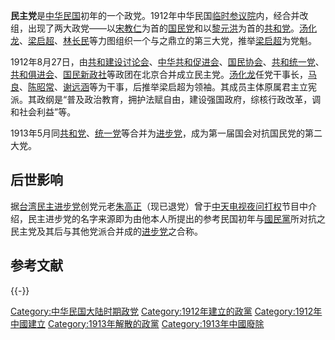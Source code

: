 {{Infobox Political Party
| party_name      = 民主党
| party_logo      = 
| caption         = 
| leader1_title   = 主席
| leader1_name    = [[梁启超|梁启超]]
| leader2_title   = 干事长
| leader2_name    = [[汤化龙|汤化龙]]
| leader3_title   = 军事顾问
| leader3_name    = [[蔡锷|蔡锷]]
| leader4_title   = 常务干事
| leader4_name    =[[林长民|林长民]]、[[马相伯|马良]]、[[陈昭常|陈昭常]]、[[谢远涵|谢远涵]]
| leader5_title   = 候补常务干事
| leader5_name    = [[徐佛苏|徐佛苏]]、[[孙洪伊|孙洪伊]]、[[李文熙|李文熙]]、[[汤觉顿|汤觉顿]]等
| foundation      = 1912年8月27日
| ideology        = [[保守自由主义|保守自由主义]]<br>[[君主主义|君主主义]]<br>{{Tsl|en|Political unitarism|政治單一主義}}
|position=[[中间偏右|中间偏右]]
| headquarters    = {{flag|ROC|1912}}[[京兆地方|京兆地方]][[北京|北京]]
| newspaper       = 
| task            =
| slogan      = “普及政治教育，拥护法赋自由，建设强国政府，综核行政改革，调和社会利益”
| membership      = 
| membership_year = 1912年
|dissolution    = 1913年5月29日
|predecessor = 
|successor = [[进步党_(中国)|进步党]]
| website         = 
| country         = 中华民國
| colorcode       = #DE2910
}}
'''民主党'''是[[中华民国|中华民国]]初年的一个政党。1912年中华民国[[临时参议院|临时参议院]]内，经合并改组，出现了两大政党——以[[宋教仁|宋教仁]]为首的[[国民党_(1912–1913)|国民党]]和以[[黎元洪|黎元洪]]为首的[[共和党_(中国)|共和党]]。[[汤化龙|汤化龙]]、[[梁启超|梁启超]]、[[林长民|林长民]]等力图组织一个与之鼎立的第三大党，推举[[梁启超|梁启超]]为党魁。

1912年8月27日，由[[共和建设讨论会|共和建设讨论会]]、[[中华共和促进会|中华共和促进会]]、[[国民协会|国民协会]]、[[共和统一党|共和统一党]]、[[共和俱进会|共和俱进会]]、[[国民新政社|国民新政社]]等政团在北京合并成立民主党。[[汤化龙|汤化龙]]任党干事长，[[马相伯|马良]]、[[陈昭常|陈昭常]]、[[谢远涵|谢远涵]]等为干事，后推举梁启超为领袖。其成员主体原属君主立宪派。其政纲是“普及政治教育，拥护法赋自由，建设强国政府，综核行政改革，调和社会利益”等。

1913年5月同[[共和党_(中国)|共和党]]、[[统一党|统一党]]等合并为[[进步党_(中国)|进步党]]，成为第一届国会对抗国民党的第二大党。

== 后世影响 ==
据[[台湾|台湾]][[民主进步党|民主进步党]]创党元老[[朱高正|朱高正]]（现已退党）曾于[[中天电视|中天电视]][[夜问打权|夜问打权]]节目中介绍，民主进步党的名字来源即为由他本人所提出的参考民国初年与[[国民党_(1912年)|國民黨]]所对抗之民主党及其后与其他党派合并成的[[进步党_(中国)|进步党]]之合称。

==参考文献==
{{Reflist}}

{{-}}
{{中華民国初期政党}}

[[Category:中华民国大陆时期政党|Category:中华民国大陆时期政党]]
[[Category:1912年建立的政黨|Category:1912年建立的政黨]]
[[Category:1912年中國建立|Category:1912年中國建立]]
[[Category:1913年解散的政黨|Category:1913年解散的政黨]]
[[Category:1913年中國廢除|Category:1913年中國廢除]]